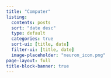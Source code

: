 ```yaml
---
title: "Computer"
listing:
  contents: posts
  sort: "date desc"
  type: default
  categories: true
  sort-ui: [title, date]
  filter-ui: [title, date]
  image-placeholder: "neuron_icon.png"
page-layout: full
title-block-banner: true
---
```

